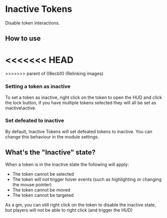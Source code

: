 
# Inactive Tokens

Disable token interactions.

## How to use

<<<<<<< HEAD
<ImageButBetter src="/images/Inactive-Tokens/Itbutton.png" alt="Lock button in the token HUD" width={2000} height={2000} className={styles.wikiimage}/>
=======
<ImageButBetter src="/images/Inactive-Tokens/Itbutton.png" alt="Lock button in the token HUD" width={2000} height={2000} className={styles.wikiimage}/>
>>>>>>> parent of 08ecb10 (Relinking images)


### Setting a token as inactive

To set a token as inactive, right click on the token to open the HUD and
click the lock button, if you have multiple tokens selected they will
all be set as inactive\\active.

### Set defeated to inactive

By default, Inactive Tokens will set defeated tokens to inactive. You
can change this behaviour in the module settings.

## What's the "Inactive" state?

When a token is in the Inactive state the following will apply:

  - The token cannot be selected
  - The token will not trigger hover events (such as highlighting or
    changing the mouse pointer)
  - The token cannot be moved
  - The token cannot be targeted

As a gm, you can still right click on the token to disable the inactive
state, but players will not be able to right click (and trigger the HUD)

